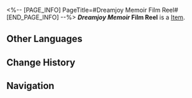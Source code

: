<%-- [PAGE_INFO]
PageTitle=#Dreamjoy Memoir Film Reel#
[END_PAGE_INFO] --%>
{{Item Infobox
|title       = ''Dreamjoy Memoir'' Film Reel
|id          = 281021
|image       = Item ''Dreamjoy Memoir'' Film Reel.png
|type        = 
|invCategory = Upgrade Materials
|rarity      = 3
|effect      = 
|description = The recording of the animated film series ''Clockie: Dreamjoy Memoir'', which is also Clock Studios' most magnificent tribute work to date.
}}
{{Description|''Clockie's past &mdash; which is to say &mdash; "his" past, and the past of this sweet dream.''}}
'''''Dreamjoy Memoir'' Film Reel''' is a [[Item]].

==Other Languages==
{{Other Languages
|en   = ''Dreamjoy Memoir'' Film Reel
|zhs  = 《美梦往事》胶卷
|zht  = 《美夢往事》膠捲
|ja   = 『往日の美しき夢』のフィルム
|ko   = ≪좋은꿈의 과거≫ 필름
|es   = Cinta de «Dulces sueños del pasado»
|fr   = Bobine d'''Au fil des beaux rêves''
|ru   = Катушка с плёнкой «Мемуаров о сладких грёзах»
|th   = ม้วนฟิล์ม "กาลครั้งหนึ่งในความฝัน"
|vi   = Cuộn Phim "Hồi Ký Mộng Đẹp"
|de   = Filmrolle von „Süße Träume der Vergangenheit“
|id   = Rol Film "Kenangan Mimpi Indah"
|pt   = Rolo de Filme de "Memórias de Sonhótimo"
}}

==Change History==
{{Change History|2.2}}

==Navigation==
{{Upgrade Material Navbox}}